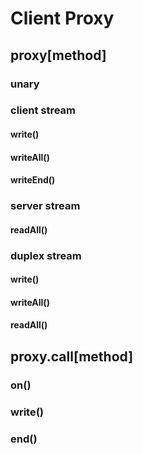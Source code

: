 # Client Proxy


## proxy[method]


### unary



### client stream

#### write()

#### writeAll()

#### writeEnd()


### server stream

#### readAll()


### duplex stream

#### write()

#### writeAll()

#### readAll()


## proxy.call[method]


### on()


### write()


### end()

